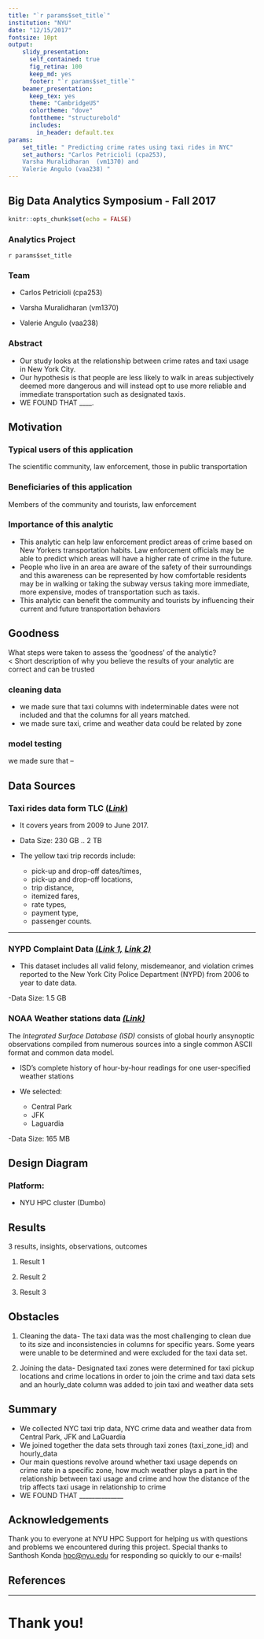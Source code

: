 ```yaml
---
title: "`r params$set_title`"
institution: "NYU"
date: "12/15/2017"
fontsize: 10pt
output: 
    slidy_presentation: 
      self_contained: true
      fig_retina: 100
      keep_md: yes
      footer: "`r params$set_title`"
    beamer_presentation:
      keep_tex: yes
      theme: "CambridgeUS"
      colortheme: "dove"
      fonttheme: "structurebold"
      includes:
        in_header: default.tex
params: 
    set_title: " Predicting crime rates using taxi rides in NYC"
    set_authors: "Carlos Petricioli (cpa253),
    Varsha Muralidharan  (vm1370) and
    Valerie Angulo (vaa238) "
---
```


## Big Data Analytics Symposium - Fall 2017

```r
knitr::opts_chunk$set(echo = FALSE)
```

### Analytics Project

`r params$set_title`

### Team
<!-- incremental bulletes with >- -->
-  Carlos Petricioli (cpa253)

-  Varsha Muralidharan  (vm1370)

-  Valerie Angulo (vaa238)

### Abstract

- Our study looks at the relationship between crime rates and taxi usage in New York City. 
- Our hypothesis is that people are less likely to walk in areas subjectively deemed more dangerous and will instead opt to use more reliable and immediate transportation such as designated taxis. 
- WE FOUND THAT ____. 

## Motivation

### Typical users of this application
The scientific community, law enforcement, those in public transportation 

### Beneficiaries of this application
Members of the community and tourists, law enforcement 

### Importance of this analytic
- This analytic can help law enforcement predict areas of crime based on New Yorkers transportation habits. Law enforcement officials may be able to predict which areas will have a higher rate of crime in the future.
- People who live in an area are aware of the safety of their surroundings and this awareness can be represented by how comfortable residents may be in walking or taking the subway versus taking more immediate, more expensive, modes of transportation such as taxis. 
- This analytic can benefit the community and tourists by influencing their current and future transportation behaviors 

## Goodness

  What steps were taken to assess the ‘goodness’ of the analytic?         
  < Short description of why you believe the results of your analytic are correct and can be trusted 

### cleaning data
- we made sure that taxi columns with indeterminable dates were not included and that the columns for all years matched.
- we made sure taxi, crime and weather data could be related by zone

### model testing
we made sure that --

## Data Sources


### Taxi rides data form TLC [(*Link*)](http://www.nyc.gov/html/tlc/html/about/trip_record_data.shtml)

- It covers years from 2009 to June 2017.

- Data Size: 230 GB .. 2 TB

- The yellow taxi trip records include:

  + pick-up and drop-off dates/times, 
  + pick-up and drop-off locations, 
  + trip distance,
  + itemized fares, 
  + rate types, 
  + payment type, 
  + passenger counts. 


***

### NYPD Complaint Data  [(*Link 1,*](https://data.cityofnewyork.us/Public-Safety/NYPD-Complaint-Data-Historic/qgea-i56i) [*Link 2)*](https://data.cityofnewyork.us/Public-Safety/NYPD-Complaint-Data-Current-YTD/5uac-w243)

- This dataset includes all valid felony, misdemeanor, and violation crimes reported to the New York City Police Department (NYPD) from 2006 to year to date data.

-Data Size: 1.5 GB

### NOAA Weather stations data [*(Link)*](https://www.ncdc.noaa.gov/isd)

The *Integrated Surface Database (ISD)* consists of global hourly ansynoptic observations compiled from numerous sources into a single common ASCII format and common data model.

- ISD's complete history of hour-by-hour readings for one user-specified weather stations

- We selected:
  + Central Park
  + JFK 
  + Laguardia

-Data Size: 165 MB

## Design Diagram

\begin{center}
\includegraphics[height=.6\textheight]{img/DesignFlowDiagram.jpg}
\end{center}

### Platform: 
- NYU HPC cluster (Dumbo)

## Results
  3 results, insights, observations, outcomes

1. Result 1

2. Result 2

3. Result 3

## Obstacles

1. Cleaning the data- The taxi data was the most challenging to clean due to its size and inconsistencies in columns for specific years. Some years were unable to be determined and were excluded for the taxi data set.

2. Joining the data- Designated taxi zones were determined for taxi pickup locations and crime locations in order to join the crime and taxi data sets and an hourly_date column was added to join taxi and weather data sets

## Summary

- We collected NYC taxi trip data, NYC crime data and weather data from Central Park, JFK and LaGuardia
- We joined together the data sets through taxi zones (taxi_zone_id) and hourly_data
- Our main questions revolve around whether taxi usage depends on crime rate in a specific zone, how much weather plays a part in the relationship between taxi usage and crime and how the distance of the trip affects taxi usage in relationship to crime
- WE FOUND THAT ______________

## Acknowledgements


Thank you to everyone at NYU HPC Support for helping us with questions and problems we encountered during this project. Special thanks to Santhosh Konda <hpc@nyu.edu> for responding so quickly to our e-mails!


## References

\begin{thebibliography}{1}

\bibitem{Bendler14}
J.~Bendler, T.~Brandt, S.~Wagner, and D.~Neumann.
\newblock Investigating crime-to-twitter relationships in urban environments -
  facilitating a virtual neighborhood watch.
\newblock In M.~Avital, J.~M. Leimeister, and U.~Schultze, editors, {\em ECIS},
  2014.

\bibitem{Wang16}
H.~Wang, D.~Kifer, C.~Graif, and Z.~Li.
\newblock Crime rate inference with big data.
\newblock In {\em Proceedings of the 22Nd ACM SIGKDD International Conference
  on Knowledge Discovery and Data Mining}, KDD '16, pages 635--644, New York,
  NY, USA, 2016. ACM.

\bibitem{Traunmueller14}
M.~Traunmueller, G.~Quattrone, and L.~Capra.
\newblock {\em Mining Mobile Phone Data to Investigate Urban Crime Theories at
  Scale}, pages 396--411.
\newblock Springer International Publishing, Cham, 2014.
\end{thebibliography}

*** 

\begin{thebibliography}{1}
\bibitem{OUAC}
A.~Bogomolov, B.~Lepri, J.~Staiano, N.~Oliver, F.~Pianesi, and A.~Pentland.
\newblock Once upon a crime: Towards crime prediction from demographics and
  mobile data, Sep 2014.

\bibitem{Chainey}
S.~Chainey, L.~Tompson, and S.~Uhlig.
\newblock {The Utility of Hotspot Mapping for Predicting Spatial Patterns of
  Crime}.
\newblock {\em Security Journal}, 21(1-2):4--28, Feb 2008.

\bibitem{visCrime}
T.~Nakaya and K.~Yano.
\newblock Visualising crime clusters in a space-time cube: An exploratory
  data-analysis approach using space-time kernel density estimation and scan
  statistics.
\newblock {\em Transactions in GIS}, 14(3):223--239, 2010.
\end{thebibliography}

# Thank you!
